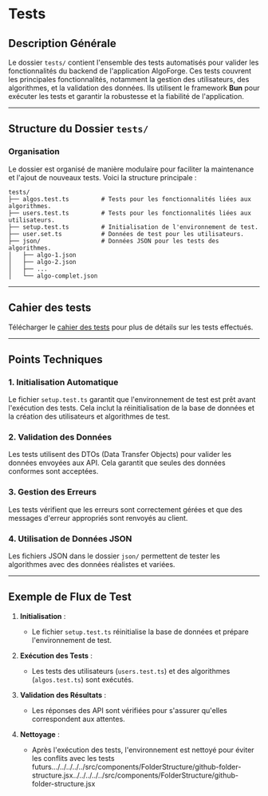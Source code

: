 
# Tests

<GitHubFolderStructure
	githubUrl="https://github.com/Bing-Chill-inc/Algoforge-main"
	pathToDisplay="src/back/tests"
	openByDefault
/>

## Description Générale

Le dossier `tests/` contient l'ensemble des tests automatisés pour valider les fonctionnalités du backend de l'application AlgoForge. Ces tests couvrent les principales fonctionnalités, notamment la gestion des utilisateurs, des algorithmes, et la validation des données. Ils utilisent le framework **Bun** pour exécuter les tests et garantir la robustesse et la fiabilité de l'application.

---

## Structure du Dossier `tests/`

### Organisation

Le dossier est organisé de manière modulaire pour faciliter la maintenance et l'ajout de nouveaux tests. Voici la structure principale :

```
tests/
├── algos.test.ts         # Tests pour les fonctionnalités liées aux algorithmes.
├── users.test.ts         # Tests pour les fonctionnalités liées aux utilisateurs.
├── setup.test.ts         # Initialisation de l'environnement de test.
├── user.set.ts           # Données de test pour les utilisateurs.
├── json/                 # Données JSON pour les tests des algorithmes.
│   ├── algo-1.json
│   ├── algo-2.json
│   ├── ...
│   └── algo-complet.json
```

---

## Cahier des tests

Télécharger le [cahier des tests](./cahier-test.pdf) pour plus de détails sur les tests effectués.

---

## Points Techniques

### 1. **Initialisation Automatique**

Le fichier `setup.test.ts` garantit que l'environnement de test est prêt avant l'exécution des tests. Cela inclut la réinitialisation de la base de données et la création des utilisateurs et algorithmes de test.

### 2. **Validation des Données**

Les tests utilisent des DTOs (Data Transfer Objects) pour valider les données envoyées aux API. Cela garantit que seules des données conformes sont acceptées.

### 3. **Gestion des Erreurs**

Les tests vérifient que les erreurs sont correctement gérées et que des messages d'erreur appropriés sont renvoyés au client.

### 4. **Utilisation de Données JSON**

Les fichiers JSON dans le dossier `json/` permettent de tester les algorithmes avec des données réalistes et variées.

---

## Exemple de Flux de Test

1. **Initialisation** :

    - Le fichier `setup.test.ts` réinitialise la base de données et prépare l'environnement de test.

2. **Exécution des Tests** :

    - Les tests des utilisateurs (`users.test.ts`) et des algorithmes (`algos.test.ts`) sont exécutés.

3. **Validation des Résultats** :

    - Les réponses des API sont vérifiées pour s'assurer qu'elles correspondent aux attentes.

4. **Nettoyage** :
    - Après l'exécution des tests, l'environnement est nettoyé pour éviter les conflits avec les tests futurs.../../../../../src/components/FolderStructure/github-folder-structure.jsx../../../../../src/components/FolderStructure/github-folder-structure.jsx

